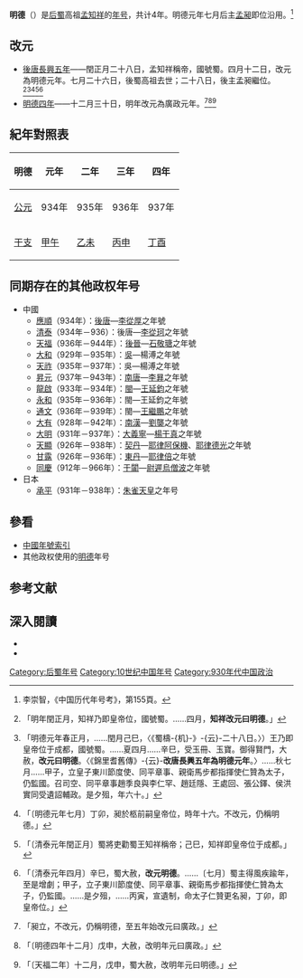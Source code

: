 {{Eranamebox|年号=明德
|起讫时间= 934年四月－937年
|政权= [[后蜀|后蜀]]
|帝王= 后蜀高祖[[孟知祥|孟知祥]]
|历时= 4年
|timeline=<timeline>
ImageSize  = width:200 height:50
PlotArea   = width:180 height:30 left:10 bottom:20
TimeAxis   = orientation:horizontal
DateFormat = yyyy
Period     = from:934 till:965
AlignBars  = early
ScaleMajor = increment:10 start:934
Colors =
  id:canvas value:rgb(1,1,0.85)
BackgroundColors = canvas:canvas
PlotData =
  width:15 color:black
  bar:era from:start till:end
  bar:era from:934 till:937 color:red
</timeline>
|说明={{fontcolor|red|明德}}在后蜀和五代时的位置。
}}
'''明德'''（{{kj|934年|四月|937年|}}）是[[后蜀|后蜀]]高祖[[孟知祥|孟知祥]]的[[年号|年号]]，共计4年。明德元年七月后主[[孟昶|孟昶]]即位沿用。<ref>李崇智，《中国历代年号考》，第155頁。</ref>

==改元==
*[[934年|後唐長興五年]]——閏正月二十八日，孟知祥稱帝，國號蜀。四月十二日，改元為明德元年。七月二十六日，後蜀高祖去世；二十八日，後主孟昶繼位。<ref>{{cite wikisource|title=新五代史後蜀世家第三|last=歐陽脩|wslink=zh:新五代史/卷64}}「明年閏正月，知祥乃即皇帝位，國號蜀。……四月，'''知祥改元曰明德'''。」</ref><ref>{{cite wikisource|title=十國春秋後蜀一高祖本紀|last=吳任臣|wslink=zh:十國春秋/卷048}}「明德元年春正月，……閏月己巳，〈《蜀檮-{机}-》-{云}-二十八日。〉）王乃即皇帝位于成都，國號蜀。……夏四月……辛巳，受玉冊、玉寶。御得賢門，大赦，'''改元曰明德'''。〈《錦里耆舊傳》-{云}-'''改唐長興五年為明德元年'''。〉……秋七月……甲子，立皇子東川節度使、同平章事、親衛馬步都指揮使仁贊為太子，仍監國。召司空、同平章事趙季良與李仁罕、趙廷隱、王處回、張公鐸、侯洪實同受遺詔輔政。是夕殂，年六十。」</ref><ref>{{cite wikisource|title=十國春秋後蜀二後主本紀|last=吳任臣|wslink=zh:十國春秋/卷048}}「〔明德元年七月〕丁卯，昶於柩前嗣皇帝位，時年十六。不改元，仍稱明德。」</ref><ref>{{cite wikisource|title=資治通鑑後唐紀七|last=司馬光|wslink=zh:資治通鑒 (胡三省音注)/卷278}}「〔清泰元年閏正月〕蜀將吏勸蜀王知祥稱帝；己巳，知祥即皇帝位于成都。」</ref><ref>{{cite wikisource|title=資治通鑑後唐紀八|last=司馬光|wslink=zh:資治通鑒 (胡三省音注)/卷279}}「〔清泰元年四月〕辛巳，蜀大赦，'''改元明德'''。……〔七月〕蜀主得風疾踰年，至是增劇；甲子，立子東川節度使、同平章事、親衛馬步都指揮使仁贊為太子，仍監國。……是夕殂，……丙寅，宣遺制，命太子仁贊更名昶，丁卯，即皇帝位。」</ref>
*[[937年|明德四年]]——十二月三十日，明年改元為廣政元年。<ref>{{cite wikisource|title=新五代史後蜀世家第三|last=歐陽脩|wslink=zh:新五代史/卷64}}「昶立，不改元，仍稱明德，至五年始改元曰廣政。」</ref><ref>{{cite wikisource|title=十國春秋後蜀二後主本紀|last=吳任臣|wslink=zh:十國春秋/卷048}}「〔明德四年十二月〕戊申，大赦，改明年元曰廣政。」</ref><ref>{{cite wikisource|title=資治通鑑後晉紀二|last=司馬光|wslink=zh:資治通鑒 (胡三省音注)/卷281}}「〔天福二年〕十二月，戊申，蜀大赦，改明年元曰明德。」</ref>

==紀年對照表==
{| class="wikitable"  style="text-align:center;"
!明德!!元年!!二年!!三年!!四年
|-
![[公元|公元]]
|934年||935年||936年||937年
|-
![[干支|干支]]
|[[甲午|甲午]]||[[乙未|乙未]]||[[丙申|丙申]]||[[丁酉|丁酉]]
|}

==同期存在的其他政权年号==
*中國
**[[應順|應順]]（934年）：[[後唐|後唐]]—[[李從厚|李從厚]]之年號
**[[清泰|清泰]]（934年－936）：後唐—[[李從珂|李從珂]]之年號
**[[天福_(後晉)|天福]]（936年－944年）：[[後晉|後晉]]—[[石敬瑭|石敬瑭]]之年號
**[[大和_(南吳)|大和]]（929年－935年）：[[杨吴|吳]]—楊溥之年號
**[[天祚|天祚]]（935年－937年）：吳—楊溥之年號
**[[昇元|昇元]]（937年－943年）：[[南唐|南唐]]—[[李昪|李昪]]之年號
**[[龍啟|龍啟]]（933年－934年）：[[闽_(十国)|閩]]—[[王延鈞|王延鈞]]之年號
**[[永和_(闽)|永和]]（935年－936年）：閩—王延鈞之年號
**[[通文|通文]]（936年－939年）：閩—[[王繼鵬|王繼鵬]]之年號
**[[大有_(年號)|大有]]（928年－942年）：[[南漢|南漢]]—[[劉龑|劉龑]]之年號
**[[大明_(大義寧)|大明]]（931年－937年）：[[大義寧|大義寧]]—[[楊干真|楊干真]]之年號
**[[天顯|天顯]]（926年－938年）：[[遼朝|契丹]]—[[耶律阿保機|耶律阿保機]]、[[耶律德光|耶律德光]]之年號
**[[甘露_(東丹)|甘露]]（926年－936年）：[[東丹|東丹]]—[[耶律倍|耶律倍]]之年號
**[[同慶_(于闐)|同慶]]（912年－966年）：[[于闐|于闐]]—[[尉遲烏僧波|尉遲烏僧波]]之年號
*日本
**[[承平_(日本)|承平]]（931年－938年）：[[朱雀天皇|朱雀天皇]]之年号

==參看==
*[[中国年号列表#後蜀|中國年號索引]]
*其他政权使用的[[明德|明德]]年号

==参考文献==
{{Reflist|2}}

==深入閱讀==
<div>
*{{Cite book|author=李崇智|title=中國歷代年號考|format=|url=|date=2004年12月|publisher=中華書局|location=北京|id=ISBN 7101025129}}
*{{Cite book|author=鄧洪波|title=東亞歷史年表|format=pdf|url=http://www.eastasia.ntu.edu.tw/chinese/05_a04.htm|date=2005年3月|publisher=國立臺灣大學東亞經典與文化研究計劃|location=臺北|id=ISBN 9789860005189|access-date=2022-01-03|archive-date=2007-08-25|archive-url=https://web.archive.org/web/20070825002742/http://www.eastasia.ntu.edu.tw/chinese/05_a04.htm|dead-url=yes}}
</div>

{{年号|[[长兴_(年号)|長興]]|[[中国年号列表|后蜀年號]]<br>934年－937年|[[广政|广政]]}}
{{五代十國年號}}

[[Category:后蜀年号|Category:后蜀年号]]
[[Category:10世纪中国年号|Category:10世纪中国年号]]
[[Category:930年代中国政治|Category:930年代中国政治]]
